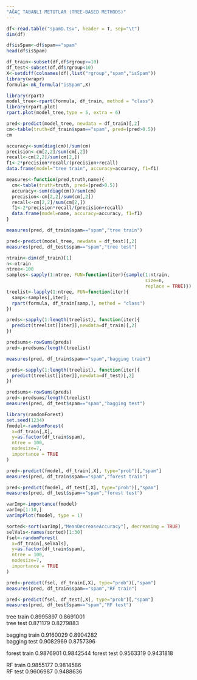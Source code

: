 ```yaml
---
"AĞAÇ TABANLI METOTLAR (TREE-BASED METHODS)"
---
```

```r
df<-read.table("spamD.tsv", header = T, sep="\t")
dim(df)
```
```r
df$isSpam<-df$spam=="spam"
head(df$isSpam)
```
```r
df_train<-subset(df,df$rgroup>=10)
df_test<-subset(df,df$rgroup<10)
X<-setdiff(colnames(df),list("rgroup","spam","isSpam"))
library(wrapr)
formula<-mk_formula("isSpam",X)
```

```r
library(rpart)
model_tree<-rpart(formula, df_train, method = "class")
library(rpart.plot)
rpart.plot(model_tree,type = 5, extra = 6)
```
```r
pred<-predict(model_tree, newdata = df_train)[,2]
cm<-table(truth=df_train$spam=="spam", pred=(pred>0.5))
cm
```
```r
accuracy<-sum(diag(cm))/sum(cm)
precision<-cm[2,2]/sum(cm[,2])
recall<-cm[2,2]/sum(cm[2,])
f1<-2*precision*recall/(precision+recall)
data.frame(model="tree train", accuracy=accuracy, f1=f1)
```
```r
measures<-function(pred,truth,name){
  cm<-table(truth=truth, pred=(pred>0.5))
  accuracy<-sum(diag(cm))/sum(cm)
  precision<-cm[2,2]/sum(cm[,2])
  recall<-cm[2,2]/sum(cm[2,])
  f1<-2*precision*recall/(precision+recall)
  data.frame(model=name, accuracy=accuracy, f1=f1)
}
```

```r
measures(pred, df_train$spam=="spam","tree train")
```
```r
pred<-predict(model_tree, newdata = df_test)[,2]
measures(pred, df_test$spam=="spam","tree test")
```
```r
ntrain<-dim(df_train)[1]
n<-ntrain
ntree<-100
samples<-sapply(1:ntree, FUN=function(iter){sample(1:ntrain,
                                                   size=n,
                                                   replace = TRUE)})
treelist<-lapply(1:ntree, FUN=function(iter){
  samp<-samples[,iter];
  rpart(formula, df_train[samp,], method = "class")
})
```

```r
preds<-sapply(1:length(treelist), function(iter){
  predict(treelist[[iter]],newdata=df_train)[,2]
})

predsums<-rowSums(preds)
pred<-predsums/length(treelist)
```

```r
measures(pred, df_train$spam=="spam","bagging train")
```
```r
preds<-sapply(1:length(treelist), function(iter){
  predict(treelist[[iter]],newdata=df_test)[,2]
})

predsums<-rowSums(preds)
pred<-predsums/length(treelist)
measures(pred, df_test$spam=="spam","bagging test")
```
```r
library(randomForest)
set.seed(1234)
fmodel<-randomForest(
  x=df_train[,X],
  y=as.factor(df_train$spam),
  ntree = 100,
  nodesize=7,
  importance = TRUE
)
```

```r
pred<-predict(fmodel, df_train[,X], type="prob")[,"spam"]
measures(pred, df_train$spam=="spam","forest train")
```
```r
pred<-predict(fmodel, df_test[,X], type="prob")[,"spam"]
measures(pred, df_test$spam=="spam","forest test")
```

```r
varImp<-importance(fmodel)
varImp[1:10,]
varImpPlot(fmodel, type = 1)
```
```r
sorted<-sort(varImp[,"MeanDecreaseAccuracy"], decreasing = TRUE)
selVals<-names(sorted)[1:30]
fsel<-randomForest(
  x=df_train[,selVals],
  y=as.factor(df_train$spam),
  ntree = 100,
  nodesize=7,
  importance = TRUE
)
```

```r
pred<-predict(fsel, df_train[,X], type="prob")[,"spam"]
measures(pred, df_train$spam=="spam","RF train")
```

```r
pred<-predict(fsel, df_test[,X], type="prob")[,"spam"]
measures(pred, df_test$spam=="spam","RF test")
```

tree train	0.8995897	0.8691001	
tree test	  0.871179	0.8279883	

bagging train	0.9160029	0.8904282	
bagging test	0.9082969	0.8757396	

forest train	0.9876901	0.9842544
forest test	  0.9563319	0.9431818	

RF train	0.9855177	0.9814586	
RF test	  0.9606987	0.9488636	































































